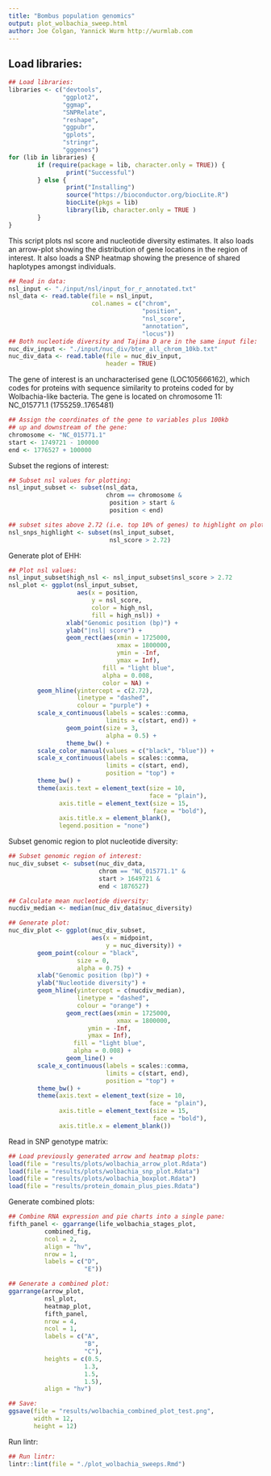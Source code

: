 ```yaml
---
title: "Bombus population genomics"
output: plot_wolbachia_sweep.html
author: Joe Colgan, Yannick Wurm http://wurmlab.com
---
```



## Load libraries:

```r
## Load libraries:
libraries <- c("devtools",
               "ggplot2",
               "ggmap",
               "SNPRelate",
               "reshape",
               "ggpubr",
               "gplots",
               "stringr",
               "gggenes")
for (lib in libraries) {
        if (require(package = lib, character.only = TRUE)) {
                print("Successful")
        } else {
                print("Installing")
                source("https://bioconductor.org/biocLite.R")
                biocLite(pkgs = lib)
                library(lib, character.only = TRUE )
        }
}
```

This script plots nsl score and nucleotide diversity estimates. It also loads an arrow-plot showing the 
distribution of gene locations in the region of interest. It also loads a SNP heatmap showing the presence of shared haplotypes amongst individuals.

```r
## Read in data:
nsl_input <- "./input/nsl/input_for_r_annotated.txt"
nsl_data <- read.table(file = nsl_input,
                       col.names = c("chrom",
                                     "position",
                                     "nsl_score",
                                     "annotation",
                                     "locus"))
## Both nucleotide diversity and Tajima D are in the same input file:
nuc_div_input <- "./input/nuc_div/bter_all_chrom_10kb.txt"
nuc_div_data <- read.table(file = nuc_div_input,
                           header = TRUE)
```

The gene of interest is an uncharacterised gene (LOC105666162), which codes for proteins with sequence similarity to proteins coded for by Wolbachia-like bacteria. The gene is located on chromosome 11:
NC_015771.1 (1755259..1765481)

```r
## Assign the coordinates of the gene to variables plus 100kb
## up and downstream of the gene:
chromosome <- "NC_015771.1"
start <- 1749721 - 100000
end <- 1776527 + 100000
```

Subset the regions of interest:

```r
## Subset nsl values for plotting:
nsl_input_subset <- subset(nsl_data,
                           chrom == chromosome &
                            position > start &
                            position < end)

## subset sites above 2.72 (i.e. top 10% of genes) to highlight on plot:
nsl_snps_highlight <- subset(nsl_input_subset,
                            nsl_score > 2.72)
```

Generate plot of EHH:

```r
## Plot nsl values:
nsl_input_subset$high_nsl <- nsl_input_subset$nsl_score > 2.72
nsl_plot <- ggplot(nsl_input_subset,
                   aes(x = position,
                       y = nsl_score,
                       color = high_nsl,
                       fill = high_nsl)) +
                xlab("Genomic position (bp)") +
                ylab("|nsl| score") +
                geom_rect(aes(xmin = 1725000,
                              xmax = 1800000,
                              ymin = -Inf,
                              ymax = Inf),
                          fill = "light blue",
                          alpha = 0.008,
                          color = NA) +
        geom_hline(yintercept = c(2.72),
                   linetype = "dashed",
                   colour = "purple") +
        scale_x_continuous(labels = scales::comma,
                           limits = c(start, end)) +
                geom_point(size = 3,
                           alpha = 0.5) +
                theme_bw() +
        scale_color_manual(values = c("black", "blue")) +
        scale_x_continuous(labels = scales::comma,
                           limits = c(start, end),
                           position = "top") +
        theme_bw() +
        theme(axis.text = element_text(size = 10,
                                       face = "plain"),
              axis.title = element_text(size = 15,
                                        face = "bold"),
              axis.title.x = element_blank(),
              legend.position = "none")
```

Subset genomic region to plot nucleotide diversity:

```r
## Subset genomic region of interest:
nuc_div_subset <- subset(nuc_div_data,
                         chrom == "NC_015771.1" &
                         start > 1649721 &
                         end < 1876527)

## Calculate mean nucleotide diversity:
nucdiv_median <- median(nuc_div_data$nuc_diversity)

## Generate plot:
nuc_div_plot <- ggplot(nuc_div_subset,
                       aes(x = midpoint,
                           y = nuc_diversity)) +
        geom_point(colour = "black",
                   size = 0,
                   alpha = 0.75) +
        xlab("Genomic position (bp)") +
        ylab("Nucleotide diversity") +
        geom_hline(yintercept = c(nucdiv_median),
                   linetype = "dashed",
                   colour = "orange") +
                geom_rect(aes(xmin = 1725000,
                              xmax = 1800000,
                      ymin = -Inf,
                      ymax = Inf),
                  fill = "light blue",
                  alpha = 0.008) +
                geom_line() +
        scale_x_continuous(labels = scales::comma,
                           limits = c(start, end),
                           position = "top") +
        theme_bw() +
        theme(axis.text = element_text(size = 10,
                                       face = "plain"),
              axis.title = element_text(size = 15,
                                        face = "bold"),
              axis.title.x = element_blank())
```

Read in SNP genotype matrix:

```r
## Load previously generated arrow and heatmap plots:
load(file = "results/plots/wolbachia_arrow_plot.Rdata")
load(file = "results/plots/wolbachia_snp_plot.Rdata")
load(file = "results/plots/wolbachia_boxplot.Rdata")
load(file = "results/protein_domain_plus_pies.Rdata")
```

Generate combined plots:

```r
## Combine RNA expression and pie charts into a single pane:
fifth_panel <- ggarrange(life_wolbachia_stages_plot,
          combined_fig,
          ncol = 2,
          align = "hv",
          nrow = 1,
          labels = c("D",
                     "E"))

## Generate a combined plot:
ggarrange(arrow_plot,
          nsl_plot,
          heatmap_plot,
          fifth_panel,
          nrow = 4,
          ncol = 1,
          labels = c("A",
                     "B",
                     "C"),
          heights = c(0.5,
                     1.3,
                     1.5,
                     1.5),
          align = "hv")

## Save:
ggsave(file = "results/wolbachia_combined_plot_test.png",
       width = 12,
       height = 12)
```

Run lintr:

```r
## Run lintr:
lintr::lint(file = "./plot_wolbachia_sweeps.Rmd")
```
